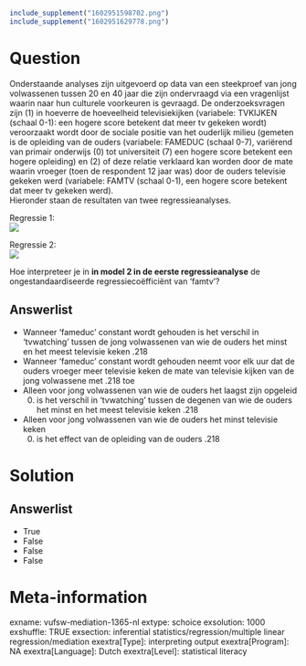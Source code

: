 ```r
include_supplement("1602951598702.png")
include_supplement("1602951629778.png")
```

Question
========
Onderstaande analyses zijn uitgevoerd op data van een steekproef van
jong volwassenen tussen 20 en 40 jaar die zijn ondervraagd via een
vragenlijst waarin naar hun culturele voorkeuren is gevraagd. De
onderzoeksvragen zijn (1) in hoeverre de hoeveelheid televisiekijken
(variabele: TVKIJKEN (schaal 0-1): een hogere score betekent dat meer tv
gekeken wordt) veroorzaakt wordt door de sociale positie van het
ouderlijk milieu (gemeten is de opleiding van de ouders (variabele:
FAMEDUC (schaal 0-7), variërend van primair onderwijs (0) tot
universiteit (7) een hogere score betekent een hogere opleiding) en (2)
of deze relatie verklaard kan worden door de mate waarin vroeger (toen
de respondent 12 jaar was) door de ouders televisie gekeken werd
(variabele: FAMTV (schaal 0-1), een hogere score betekent dat meer tv
gekeken werd).  
Hieronder staan de resultaten van twee regressieanalyses.  
  
Regressie 1:  
![](1602951598702.png)
  
Regressie 2:  
![](1602951629778.png)
  
  
Hoe interpreteer je in **in model 2 in de eerste regressieanalyse** de
ongestandaardiseerde regressiecoëfficiënt van ‘famtv’?

Answerlist
----------
* Wanneer ‘fameduc’ constant wordt gehouden is het verschil in
  ‘tvwatching’ tussen de jong volwassenen van wie de ouders het minst en
  het meest televisie keken .218
* Wanneer ‘fameduc’ constant wordt gehouden neemt voor elk uur dat de
  ouders vroeger meer televisie keken de mate van televisie kijken van de
  jong volwassene met .218 toe
* Alleen voor jong volwassenen van wie de ouders het laagst zijn opgeleid
  (0) is het verschil in ‘tvwatching’ tussen de degenen van wie de ouders
  het minst en het meest televisie keken .218
* Alleen voor jong volwassenen van wie de ouders het minst televisie keken
  (0) is het effect van de opleiding van de ouders .218

Solution
========










Answerlist
----------
* True
* False
* False
* False

Meta-information
================
exname: vufsw-mediation-1365-nl
extype: schoice
exsolution: 1000
exshuffle: TRUE
exsection: inferential statistics/regression/multiple linear regression/mediation
exextra[Type]: interpreting output
exextra[Program]: NA
exextra[Language]: Dutch
exextra[Level]: statistical literacy

